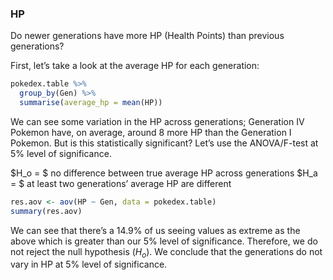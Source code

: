 ### HP

Do newer generations have more HP (Health Points) than previous generations?

First, let's take a look at the average HP for each generation:

```r
pokedex.table %>%
  group_by(Gen) %>%
  summarise(average_hp = mean(HP))
```

We can see some variation in the HP across generations; Generation IV Pokemon have, on average, around 8 more HP than the Generation I Pokemon. But is this statistically significant? Let's use the ANOVA/F-test at 5% level of significance.

$H_o = $ no difference between true average HP across generations
$H_a = $ at least two generations' average HP are different

```r
res.aov <- aov(HP ~ Gen, data = pokedex.table)
summary(res.aov)
```

We can see that there's a 14.9% of us seeing values as extreme as the above which is greater than our 5% level of significance. Therefore, we do not reject the null hypothesis ($H_o$). We conclude that the generations do not vary in HP at 5% level of significance.

